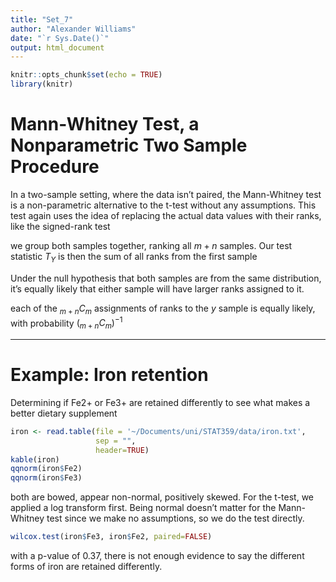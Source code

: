 ```yaml
---
title: "Set_7"
author: "Alexander Williams"
date: "`r Sys.Date()`"
output: html_document
---
```


```r
knitr::opts_chunk$set(echo = TRUE)
library(knitr)
```
# Mann-Whitney Test, a Nonparametric Two Sample Procedure

In a two-sample setting, where the data isn't paired, the Mann-Whitney test is a non-parametric alternative to the t-test without any assumptions. This test again uses the idea of replacing the actual data values with their ranks, like the signed-rank test

we group both samples together, ranking all $m+n$ samples. Our test statistic $T_Y$ is then the sum of all ranks from the first sample

Under the null hypothesis that both samples are from the same distribution, it's equally likely that either sample will have larger ranks assigned to it.

each of the $_{m+n}C_m$ assignments of ranks to the $y$ sample is equally likely, with probability $(_{m+n}C_m)^{-1}$


___

# Example: Iron retention

Determining if Fe2+ or Fe3+ are retained differently to see what makes a better dietary supplement

```r
iron <- read.table(file = '~/Documents/uni/STAT359/data/iron.txt',
                   sep = "",
                   header=TRUE)
kable(iron)
qqnorm(iron$Fe2)
qqnorm(iron$Fe3)

```

both are bowed, appear non-normal, positively skewed. For the t-test, we applied a log transform first. Being normal doesn't matter for the Mann-Whitney test since we make no assumptions, so we do the test directly.

```r
wilcox.test(iron$Fe3, iron$Fe2, paired=FALSE)
```

with a p-value of 0.37, there is not enough evidence to say the different forms of iron are retained differently.











